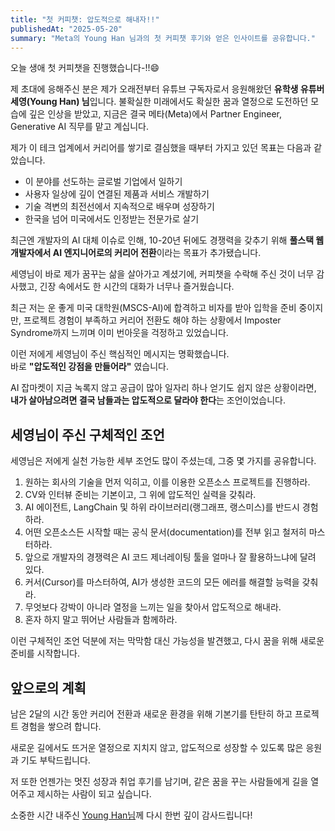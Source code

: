 ```yaml
---
title: "첫 커피챗: 압도적으로 해내자!!"
publishedAt: "2025-05-20"
summary: "Meta의 Young Han 님과의 첫 커피챗 후기와 얻은 인사이트를 공유합니다."
---
```


오늘 생애 첫 커피챗을 진행했습니다-!!😄

제 초대에 응해주신 분은 제가 오래전부터 유튜브 구독자로서 응원해왔던 **유학생 유튜버 세영(Young Han) 님**입니다.
불확실한 미래에서도 확실한 꿈과 열정으로 도전하던 모습에 깊은 인상을 받았고, 지금은 결국 메타(Meta)에서 Partner Engineer, Generative AI 직무를 맡고 계십니다.

제가 이 테크 업계에서 커리어를 쌓기로 결심했을 때부터 가지고 있던 목표는 다음과 같았습니다.

- 이 분야를 선도하는 글로벌 기업에서 일하기
- 사용자 일상에 깊이 연결된 제품과 서비스 개발하기
- 기술 격변의 최전선에서 지속적으로 배우며 성장하기
- 한국을 넘어 미국에서도 인정받는 전문가로 살기

최근엔 개발자의 AI 대체 이슈로 인해, 10-20년 뒤에도 경쟁력을 갖추기 위해 **풀스택 웹 개발자에서 AI 엔지니어로의 커리어 전환**이라는 목표가 추가됐습니다.

세영님이 바로 제가 꿈꾸는 삶을 살아가고 계셨기에, 커피챗을 수락해 주신 것이 너무 감사했고, 긴장 속에서도 한 시간의 대화가 너무나 즐거웠습니다.

최근 저는 운 좋게 미국 대학원(MSCS-AI)에 합격하고 비자를 받아 입학을 준비 중이지만, 프로젝트 경험이 부족하고 커리어 전환도 해야 하는 상황에서 Imposter Syndrome까지 느끼며 이미 번아웃을 걱정하고 있었습니다.

이런 저에게 세영님이 주신 핵심적인 메시지는 명확했습니다.  
바로 **"압도적인 강점을 만들어라"** 였습니다.

AI 잡마켓이 지금 녹록지 않고 공급이 많아 일자리 하나 얻기도 쉽지 않은 상황이라면, **내가 살아남으려면 결국 남들과는 압도적으로 달라야 한다**는 조언이었습니다.

## 세영님이 주신 구체적인 조언

세영님은 저에게 실천 가능한 세부 조언도 많이 주셨는데, 그중 몇 가지를 공유합니다.

1. 원하는 회사의 기술을 먼저 익히고, 이를 이용한 오픈소스 프로젝트를 진행하라.
2. CV와 인터뷰 준비는 기본이고, 그 위에 압도적인 실력을 갖춰라.
3. AI 에이전트, LangChain 및 하위 라이브러리(랭그래프, 랭스미스)를 반드시 경험하라.
4. 어떤 오픈소스든 시작할 때는 공식 문서(documentation)를 전부 읽고 철저히 마스터하라.
5. 앞으로 개발자의 경쟁력은 AI 코드 제너레이팅 툴을 얼마나 잘 활용하느냐에 달려 있다.
6. 커서(Cursor)를 마스터하여, AI가 생성한 코드의 모든 에러를 해결할 능력을 갖춰라.
7. 무엇보다 강박이 아니라 열정을 느끼는 일을 찾아서 압도적으로 해내라.
8. 혼자 하지 말고 뛰어난 사람들과 함께하라.

이런 구체적인 조언 덕분에 저는 막막함 대신 가능성을 발견했고, 다시 꿈을 위해 새로운 준비를 시작합니다.

## 앞으로의 계획

남은 2달의 시간 동안 커리어 전환과 새로운 환경을 위해 기본기를 탄탄히 하고 프로젝트 경험을 쌓으려 합니다.

새로운 길에서도 뜨거운 열정으로 지치지 않고, 압도적으로 성장할 수 있도록 많은 응원과 기도 부탁드립니다.

저 또한 언젠가는 멋진 성장과 취업 후기를 남기며, 같은 꿈을 꾸는 사람들에게 길을 열어주고 제시하는 사람이 되고 싶습니다.

소중한 시간 내주신 [Young Han님](https://www.linkedin.com/in/seyeong-han/)께 다시 한번 깊이 감사드립니다!
